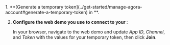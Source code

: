 
<Poc3 />
<PlatformWrapper platform="react-native, electron, flutter, windows, unreal">
1. **[Generate a temporary token](../get-started/manage-agora-account#generate-a-temporary-token) in <Vg k="CONSOLE" />**.

2. **Configure the web demo you use to connect to your <Vpl k="CLIENT"/>**:

    In your browser, navigate to the <Link target="_blank" to="{{Global.DEMO_BASIC_VIDEO_CALL_URL}}"><Vg
    k="COMPANY"/> web demo</Link> and update _App ID_, _Channel_, and _Token_ with the values for your temporary token, then click **Join**.
</PlatformWrapper>

<ReactNative />
<Electron />
<Flutter />
<Windows/>
<Unreal />
